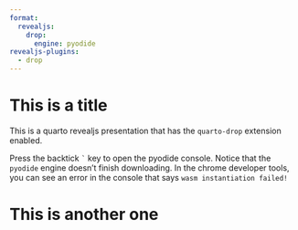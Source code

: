 ```yaml
---
format:
  revealjs:
    drop:
      engine: pyodide
revealjs-plugins:
  - drop
---
```


# This is a title

This is a quarto revealjs presentation that has the `quarto-drop` extension enabled.

Press the backtick `` ` `` key to open the pyodide console. Notice that
the `pyodide` engine doesn't finish downloading. In the chrome developer tools,
you can see an error in the console that says `wasm instantiation failed!`

# This is another one
